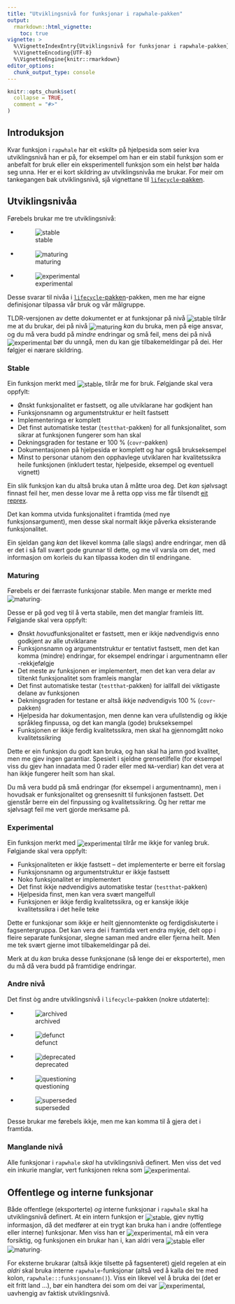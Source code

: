 ```yaml
---
title: "Utviklingsnivå for funksjonar i rapwhale-pakken"
output:
  rmarkdown::html_vignette:
    toc: true
vignette: >
  %\VignetteIndexEntry{Utviklingsnivå for funksjonar i rapwhale-pakken}
  %\VignetteEncoding{UTF-8}
  %\VignetteEngine{knitr::rmarkdown}
editor_options: 
  chunk_output_type: console
---
```


```r
knitr::opts_chunk$set(
  collapse = TRUE,
  comment = "#>"
)
```

## Introduksjon

Kvar funksjon i `rapwhale` har eit «skilt» på hjelpesida
som seier kva utviklingsnivå han er på,
for eksempel om han er ein stabil funksjon som er anbefalt for bruk
eller ein eksperimentell funksjon som ein helst bør halda seg unna.
Her er ei kort skildring av utviklingsnivåa me brukar.
For meir om tankegangen bak utviklingsnivå,
sjå vignettane til
[`lifecycle`-pakken](https://cran.r-project.org/package=lifecycle).

## Utviklingsnivåa

Førebels brukar me tre utviklingsnivå:

- ![stable](../man/figures/lifecycle-stable.svg){style="vertical-align:middle"}
- ![maturing](../man/figures/lifecycle-maturing.svg){style="vertical-align:middle"}
- ![experimental](../man/figures/lifecycle-experimental.svg){style="vertical-align:middle"}

Desse svarar til nivåa i
[`lifecycle`-pakken](https://cran.r-project.org/package=lifecycle)-pakken,
men me har eigne definisjonar tilpassa vår bruk og vår målgruppe.

TLDR-versjonen av dette dokumentet er at funksjonar på nivå
![stable](../man/figures/lifecycle-stable.svg){style="vertical-align:middle"}
tilrår me at du brukar,
dei på nivå
![maturing](../man/figures/lifecycle-maturing.svg){style="vertical-align:middle"}
*kan* du bruka, men på eige ansvar, og du må vera budd på *mindre* endringar
og små feil,
mens dei på nivå
![experimental](../man/figures/lifecycle-experimental.svg){style="vertical-align:middle"}
bør du unngå, men du kan gje tilbakemeldingar på dei.
Her følgjer ei nærare skildring.


### Stable

Ein funksjon merkt med ![stable](../man/figures/lifecycle-stable.svg){style="vertical-align:middle"},
tilrår me for bruk. Følgjande skal vera oppfylt:

- Ønskt funksjonalitet er fastsett, og alle utviklarane har godkjent han
- Funksjonsnamn og argumentstruktur er heilt fastsett
- Implementeringa er komplett
- Det finst automatiske testar (`testthat`-pakken) for all funksjonalitet,
  som sikrar at funksjonen fungerer som han skal
- Dekningsgraden for testane er 100 % (`covr`-pakken)
- Dokumentasjonen på hjelpesida er komplett og har også brukseksempel
- Minst to personar utanom den opphavlege utviklaren
  har kvalitetssikra heile funksjonen (inkludert testar,
  hjelpeside, eksempel og eventuell vignett)

Ein slik funksjon
kan du altså bruka
utan å måtte uroa deg.
Det *kan* sjølvsagt finnast feil her,
men desse lovar me å retta opp viss me får tilsendt
[eit reprex](https://www.tidyverse.org/help/).

Det kan komma utvida funksjonalitet i framtida (med nye funksjonsargument),
men desse skal normalt ikkje påverka eksisterande funksjonalitet.

Ein sjeldan gang *kan* det likevel komma (alle slags) andre endringar,
men då er det i så fall svært gode grunnar til dette,
og me vil varsla om det,
med informasjon om korleis du kan tilpassa koden din til endringane.


### Maturing

Førebels er dei færraste funksjonar stabile.
Men mange er merkte med
![maturing](../man/figures/lifecycle-maturing.svg){style="vertical-align:middle"}.

Desse er på god veg til å verta stabile,
men det manglar framleis litt.
Følgjande skal vera oppfylt:

- Ønskt *hovud*funksjonalitet er fastsett,
  men er ikkje nødvendigvis enno godkjent av alle utviklarane
- Funksjonsnamn og argumentstruktur er tentativt fastsett,
  men det kan komma (mindre) endringar,
  for eksempel endringar i argumentnamn eller -rekkjefølgje
- Det meste av funksjonen er implementert,
  men det kan vera delar av tiltenkt funksjonalitet som framleis manglar
- Det finst automatiske testar (`testthat`-pakken)
  for iallfall dei viktigaste delane av funksjonen
- Dekningsgraden for testane er altså ikkje nødvendigvis 100 % (`covr`-pakken)
- Hjelpesida har dokumentasjon,
  men denne kan vera ufullstendig og ikkje språkleg finpussa,
  og det kan mangla (gode) brukseksempel
- Funksjonen er ikkje ferdig kvalitetssikra,
  men skal ha gjennomgått noko kvalitetssikring

Dette er ein funksjon du godt kan bruka,
og han skal ha jamn god kvalitet,
men me gjev ingen garantiar.
Spesielt i sjeldne grensetilfelle
(for eksempel viss du gjev han innadata med 0 rader eller med `NA`-verdiar)
kan det vera at han ikkje fungerer heilt som han skal.

Du må vera budd på små endringar (for eksempel i argumentnamn),
men i hovudsak er funksjonalitet og grensesnitt til funksjonen fastsett.
Det gjenstår berre ein del finpussing og kvalitetssikring.
Òg her rettar me sjølvsagt feil me vert gjorde merksame på.


### Experimental

Ein funksjon merkt med
![experimental](../man/figures/lifecycle-experimental.svg){style="vertical-align:middle"}
tilrår me ikkje for vanleg bruk.
Følgjande skal vera oppfylt:

- Funksjonaliteten er ikkje fastsett –
  det implementerte er berre eit forslag
- Funksjonsnamn og argumentstruktur er ikkje fastsett
- Noko funksjonalitet er implementert
- Det finst ikkje nødvendigivs automatiske testar (`testthat`-pakken)
- Hjelpesida finst, men kan vera svært mangelfull
- Funksjonen er ikkje ferdig kvalitetssikra,
  og er kanskje ikkje kvalitetssikra i det heile teke

Dette er funksjonar som ikkje er heilt gjennomtenkte
og ferdigdiskuterte i fagsentergruppa.
Det kan vera dei i framtida vert endra mykje,
delt opp i fleire separate funksjonar,
slegne saman med andre
eller fjerna heilt.
Men me tek svært gjerne imot tilbakemeldingar på dei.

Merk at du *kan* bruka desse funksjonane
(så lenge dei er eksporterte),
men du må då vera budd på framtidige endringar.


### Andre nivå

Det finst òg andre utviklingsnivå i `lifecycle`-pakken (nokre utdaterte):

- ![archived](../man/figures/lifecycle-archived.svg){style="vertical-align:middle"}
- ![defunct](../man/figures/lifecycle-defunct.svg){style="vertical-align:middle"}
- ![deprecated](../man/figures/lifecycle-deprecated.svg){style="vertical-align:middle"}
- ![questioning](../man/figures/lifecycle-questioning.svg){style="vertical-align:middle"}
- ![superseded](../man/figures/lifecycle-superseded.svg){style="vertical-align:middle"}

Desse brukar me førebels ikkje,
men me kan komma til å gjera det i framtida.


### Manglande nivå

Alle funksjonar i `rapwhale` *skal* ha utviklingsnivå definert.
Men viss det ved ein inkurie manglar,
vert funksjonen rekna som
![experimental](../man/figures/lifecycle-experimental.svg){style="vertical-align:middle"}.


## Offentlege og interne funksjonar

Både offentlege (eksporterte) *og* interne funksjonar i `rapwhale`
skal ha utviklingsnivå definert.
At ein intern funksjon er
![stable](../man/figures/lifecycle-stable.svg){style="vertical-align:middle"},
gjev nyttig informasjon,
då det medfører at ein trygt kan bruka han i andre
(offentlege eller interne) funksjonar.
Men viss han er
![experimental](../man/figures/lifecycle-experimental.svg){style="vertical-align:middle"},
må ein vera forsiktig,
og funksjonen ein brukar han i,
kan aldri vera
![stable](../man/figures/lifecycle-stable.svg){style="vertical-align:middle"}
eller
![maturing](../man/figures/lifecycle-maturing.svg){style="vertical-align:middle"}.

For eksterne brukarar (altså ikkje tilsette på fagsenteret) gjeld regelen
at ein *aldri* skal bruka interne `rapwhale`-funksjonar
(altså ved å kalla dei tre med kolon, `rapwhale:::funksjonsnamn()`).
Viss ein likevel vel å bruka dei
(det er eit fritt land …),
bør ein handtera dei som om dei var
![experimental](../man/figures/lifecycle-experimental.svg){style="vertical-align:middle"},
uavhengig av faktisk utviklingsnivå.
